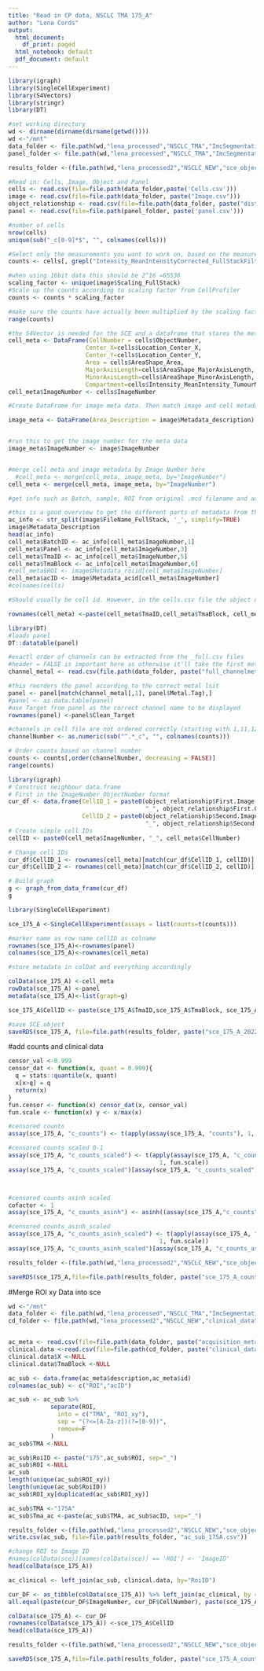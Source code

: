 ```yaml
---
title: "Read in CP data, NSCLC TMA 175_A"
author: "Lena Cords"
output:
  html_document:
    df_print: paged
  html_notebook: default
  pdf_document: default
---
```


```r
library(igraph)
library(SingleCellExperiment)
library(S4Vectors)
library(stringr)
library(DT)
```


```r
#set working directory 
wd <- dirname(dirname(dirname(getwd())))
wd <-"/mnt"
data_folder <- file.path(wd,"lena_processed","NSCLC_TMA","ImcSegmentationPipeline","analysis","LC_NSCLC_TMA_175_A",'cpinp')
panel_folder <- file.path(wd,"lena_processed","NSCLC_TMA","ImcSegmentationPipeline","analysis","LC_NSCLC_TMA_175_A",'cpout')

results_folder <-(file.path(wd,"lena_processed2","NSCLC_NEW","sce_objects","RAW"))
```


```r
#Read in: Cells, Image, Object and Panel
cells <- read.csv(file=file.path(data_folder,paste('Cells.csv')))
image <- read.csv(file=file.path(data_folder, paste("Image.csv")))
object_relationship <- read.csv(file=file.path(data_folder, paste("distance20_Object relationships.csv")))
panel <- read.csv(file=file.path(panel_folder, paste('panel.csv')))
```

```r
#number of cells
nrow(cells)
unique(sub("_c[0-9]*$", "", colnames(cells)))

#Select only the measurements you want to work on, based on the measurements displayed above Intensity_MeanIntensityCellsCorr_ColdStack
counts <- cells[, grepl("Intensity_MeanIntensityCorrected_FullStackFiltered", colnames(cells))]
```

```r
#when using 16bit data this should be 2^16 =65536
scaling_factor <- unique(image$Scaling_FullStack)
#Scale up the counts according to scaling factor from CellProfiler
counts <- counts * scaling_factor

#make sure the counts have actually been multiplied by the scaling factor
range(counts)
```


```r
#the S4Vector is needed for the SCE and a dataframe that stores the metadata per category
cell_meta <- DataFrame(CellNumber = cells$ObjectNumber,
                      Center_X=cells$Location_Center_X,
                      Center_Y=cells$Location_Center_Y,
                      Area = cells$AreaShape_Area,
                      MajorAxisLength=cells$AreaShape_MajorAxisLength,
                      MinorAxisLength=cells$AreaShape_MinorAxisLength,
                      Compartment=cells$Intensity_MeanIntensity_TumourMask_Distance_B100)
cell_meta$ImageNumber <- cells$ImageNumber

#Create DataFrame for image meta data. Then match image and cell metadata by ImageNumber

image_meta <- DataFrame(Area_Description = image$Metadata_description)


#run this to get the image number for the meta data
image_meta$ImageNumber <- image$ImageNumber


#merge cell meta and image metadata by Image Number here
  #cell_meta <- merge(cell_meta, image_meta, by="ImageNumber")
cell_meta <- merge(cell_meta, image_meta, by="ImageNumber")
```


```r
#get info such as Batch, sample, ROI from original .mcd filename and add it to the cell metadata (colDat)

#this is a good overview to get the different parts of metadata from the file name
ac_info <- str_split(image$FileName_FullStack, '_', simplify=TRUE)
image$Metadata_Description
head(ac_info)
cell_meta$BatchID <- ac_info[cell_meta$ImageNumber,1]
cell_meta$Panel <- ac_info[cell_meta$ImageNumber,3]
cell_meta$TmaID <- ac_info[cell_meta$ImageNumber,5]
cell_meta$TmaBlock <- ac_info[cell_meta$ImageNumber,6]
#cell_meta$ROI <- image$Metadata_roiid[cell_meta$ImageNumber]
cell_meta$acID <- image$Metadata_acid[cell_meta$ImageNumber]
#colnames(cells)
```




```r
#Should usually be cell id. However, in the cells.csv file the object number is counted per imgage, so to get unique cell IDs, they must be establishes by combining ObjectNumber, ImageNumber/ROINumber and SampleID

rownames(cell_meta) <-paste(cell_meta$TmaID,cell_meta$TmaBlock, cell_meta$acID, cell_meta$CellNumber, sep='_')
```


```r
library(DT)
#loads panel
DT::datatable(panel)

#exactl order of channels can be extracted from the _full.csv files
#header = FALSE is important here as otherwise it'll take the first metal as a header
channel_metal <- read.csv(file.path(data_folder, paste("full_channelmeta.csv")), header=FALSE)

#this reorders the panel according to the correct metal lsit
panel <- panel[match(channel_metal[,1], panel$Metal.Tag),]
#panel <- as.data.table(panel)
#use Target from panel as the correct channel name to be displayed
rownames(panel) <-panel$Clean_Target

#channels in cell file are not ordered correctly (starting with 1,11,12 ... 2,21,22 ... 3,31,32...), hence we need to reorder them
channelNumber <- as.numeric(sub("^.*_c", "", colnames(counts)))

# Order counts based on channel number
counts <- counts[,order(channelNumber, decreasing = FALSE)] 
range(counts)
```

```r
library(igraph)
# Construct neighbour data.frame
# First in the ImageNumber_ObjectNumber format
cur_df <- data.frame(CellID_1 = paste0(object_relationship$First.Image.Number, 
                                       "_", object_relationship$First.Object.Number),
                     CellID_2 = paste0(object_relationship$Second.Image.Number, 
                                       "_", object_relationship$Second.Object.Number))
# Create simple cell IDs
cellID <- paste0(cell_meta$ImageNumber, "_", cell_meta$CellNumber)

# Change cell IDs
cur_df$CellID_1 <- rownames(cell_meta)[match(cur_df$CellID_1, cellID)]
cur_df$CellID_2 <- rownames(cell_meta)[match(cur_df$CellID_2, cellID)]

# Build graph
g <- graph_from_data_frame(cur_df)
g
```


```r
library(SingleCellExperiment)

sce_175_A <-SingleCellExperiment(assays = list(counts=t(counts)))

#marker name as row name cellID as colname
rownames(sce_175_A)<-rownames(panel)
colnames(sce_175_A)<-rownames(cell_meta)

#store metadata in colDat and everything accordingly

colData(sce_175_A) <-cell_meta
rowData(sce_175_A) <-panel
metadata(sce_175_A)<-list(graph=g)

sce_175_A$CellID <- paste(sce_175_A$TmaID,sce_175_A$TmaBlock, sce_175_A$acID, sce_175_A$CellNumber, sep='_')

#save SCE object
saveRDS(sce_175_A, file=file.path(results_folder, paste("sce_175_A_2022.rds")))
```


#add counts and clinical data

```r
censor_val <-0.999
censor_dat <- function(x, quant = 0.999){
  q = stats::quantile(x, quant)
  x[x>q] = q
  return(x)
}
fun.censor <- function(x) censor_dat(x, censor_val)
fun.scale <- function(x) y <- x/max(x)

#censored counts
assay(sce_175_A, "c_counts") <- t(apply(assay(sce_175_A, "counts"), 1, fun.censor))

#censored counts scaled 0-1
assay(sce_175_A, "c_counts_scaled") <- t(apply(assay(sce_175_A, "c_counts"),
                                           1, fun.scale))
assay(sce_175_A, "c_counts_scaled")[assay(sce_175_A, "c_counts_scaled") < 0] <- 0



#censored counts asinh scaled
cofactor <- 1
assay(sce_175_A, "c_counts_asinh") <- asinh((assay(sce_175_A,"c_counts"))/cofactor)

#censored counts_asinh_scaled
assay(sce_175_A, "c_counts_asinh_scaled") <- t(apply(assay(sce_175_A, "c_counts_asinh"),
                                           1, fun.scale))
assay(sce_175_A, "c_counts_asinh_scaled")[assay(sce_175_A, "c_counts_asinh") < 0] <- 0

results_folder <-(file.path(wd,"lena_processed2","NSCLC_NEW","sce_objects","counts"))

saveRDS(sce_175_A,file=file.path(results_folder, paste("sce_175_A_counts_RAW",".rds",sep="")))
```

#Merge ROI xy Data into sce
```r
wd <-"/mnt"
data_folder <- file.path(wd,"lena_processed","NSCLC_TMA","ImcSegmentationPipeline","analysis","LC_NSCLC_TMA_175_A",'cpinp')
cd_folder <- file.path(wd,"lena_processed2","NSCLC_NEW","clinical_data")


ac_meta <- read.csv(file=file.path(data_folder, paste("acquisition_metadata.csv")))
clinical.data <-read.csv(file=file.path(cd_folder, paste("clinical_data.csv")))
clinical.data$X <-NULL
clinical.data$TmaBlock <-NULL
```

```r
ac_sub <- data.frame(ac_meta$description,ac_meta$id)
colnames(ac_sub) <- c("ROI","acID")

ac_sub <- ac_sub %>%
            separate(ROI, 
              into = c("TMA", "ROI_xy"), 
              sep = "(?<=[A-Za-z])(?=[0-9])",
              remove=F
            )
ac_sub$TMA <-NULL

ac_sub$RoiID <- paste("175",ac_sub$ROI, sep="_")
ac_sub$ROI <-NULL
ac_sub
length(unique(ac_sub$ROI_xy))
length(unique(ac_sub$RoiID))
ac_sub$ROI_xy[duplicated(ac_sub$ROI_xy)]

ac_sub$TMA <-"175A"
ac_sub$Tma_ac <-paste(ac_sub$TMA, ac_sub$acID, sep="_")

results_folder <-(file.path(wd,"lena_processed2","NSCLC_NEW","sce_objects","clinical_data"))
write.csv(ac_sub, file=file.path(results_folder, "ac_sub_175A.csv"))

```

```r
#change ROI to Image ID
#names(colData(sce))[names(colData(sce)) == 'ROI'] <- 'ImageID'
head(colData(sce_175_A))

ac_clinical <- left_join(ac_sub, clinical.data, by="RoiID")

cur_DF <- as_tibble(colData(sce_175_A)) %>% left_join(ac_clinical, by = "acID") %>% DataFrame()
all.equal(paste(cur_DF$ImageNumber, cur_DF$CellNumber), paste(sce_175_A$ImageNumber, sce_175_A$CellNumber))

colData(sce_175_A) <- cur_DF
rownames(colData(sce_175_A)) <-sce_175_A$CellID
head(colData(sce_175_A))
```

```r
results_folder <-(file.path(wd,"lena_processed2","NSCLC_NEW","sce_objects","counts_clinical data"))

saveRDS(sce_175_A,file=file.path(results_folder, paste("sce_175_A_counts_clinical-data_RAW",".rds",sep="")))
```